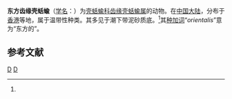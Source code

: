 {{Speciesbox
| taxon = Yokoyamaia orientalis
| binomial_authority = Lin, 1971<ref name='id10628'>{{cite web| url =http://www.bioinfo.cn/db05/BjdwSpecies.php?action=view&id=10628| title =东方齿缘壳蛞蝓| work =《中国动物物种编目数据库》| publisher =中国科学院微生物研究所| author =中国科学院动物研究所| accessdate =2009-04-28| deadurl =yes| archiveurl =https://web.archive.org/web/20160305052633/http://www.bioinfo.cn/db05/BjdwSpecies.php?action=view&id=10628| archivedate =2016-03-05}}</ref>
}}

'''东方齿缘壳蛞蝓'''（[[学名|学名]]：{{lang|la|''Yokoyamaia orientalis''}}）为[[壳蛞蝓科|壳蛞蝓科]][[齿缘壳蛞蝓属|齿缘壳蛞蝓属]]的动物。在[[中国大陆|中国大陆]]，分布于[[香港|香港]]等地，属于温带性种类。其多见于潮下带泥砂质底。<ref name='id10628'/>其[[种加词|种加词]]“''orientalis''”意为“东方的”。

== 参考文献 ==
{{reflist}}

{{taxonbar}}
[[Category:_1971年描述的动物|D]]
[[Category:齿缘壳蛞蝓属|D]]